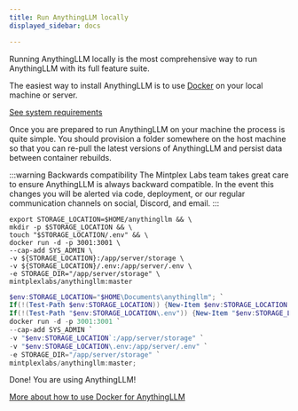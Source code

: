 ```yaml
---
title: Run AnythingLLM locally
displayed_sidebar: docs

---
```


Running AnythingLLM locally is the most comprehensive way to run AnythingLLM with its full feature suite.

The easiest way to install AnythingLLM is to use [Docker](https://docker.com) on your local machine or server. 

[See system requirements](/self-hosted/requirements)

Once you are prepared to run AnythingLLM on your machine the process is quite simple. You should provision a folder somewhere on the host machine so that you can re-pull the latest versions of AnythingLLM and persist data between container rebuilds.

:::warning Backwards compatibility
The Mintplex Labs team takes great care to ensure AnythingLLM is always backward compatible. In the event this changes you will be alerted via code, deployment, or our regular communication channels on social, Discord, and email. 
:::


<Tabs>
  <TabItem value="unix" label="Linux/Mac" default>

```shell
export STORAGE_LOCATION=$HOME/anythingllm && \
mkdir -p $STORAGE_LOCATION && \
touch "$STORAGE_LOCATION/.env" && \
docker run -d -p 3001:3001 \
--cap-add SYS_ADMIN \
-v ${STORAGE_LOCATION}:/app/server/storage \
-v ${STORAGE_LOCATION}/.env:/app/server/.env \
-e STORAGE_DIR="/app/server/storage" \
mintplexlabs/anythingllm:master
```

  </TabItem>
  <TabItem value="windows" label="Windows">

```powershell
$env:STORAGE_LOCATION="$HOME\Documents\anythingllm"; `
If(!(Test-Path $env:STORAGE_LOCATION)) {New-Item $env:STORAGE_LOCATION -ItemType Directory}; `
If(!(Test-Path "$env:STORAGE_LOCATION\.env")) {New-Item "$env:STORAGE_LOCATION\.env"}; `
docker run -d -p 3001:3001 `
--cap-add SYS_ADMIN `
-v "$env:STORAGE_LOCATION`:/app/server/storage" `
-v "$env:STORAGE_LOCATION\.env:/app/server/.env" `
-e STORAGE_DIR="/app/server/storage" `
mintplexlabs/anythingllm:master;
```

  </TabItem>
</Tabs>

Done! You are using AnythingLLM!

[More about how to use Docker for AnythingLLM](https://github.com/Mintplex-Labs/anything-llm/blob/master/docker/HOW_TO_USE_DOCKER.md#recommend-way-to-run-dockerized-anythingllm)